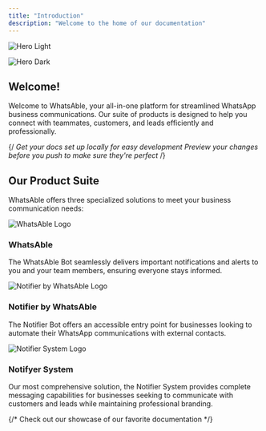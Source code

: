 ```yaml
---
title: "Introduction"
description: "Welcome to the home of our documentation"
---
```


<img
  className="block dark:hidden"
  src="/images/hero-light.png"
  alt="Hero Light"
/>

<img
  className="hidden dark:block"
  src="/images/hero-light.png"
  alt="Hero Dark"
/>

## **Welcome!**

Welcome to WhatsAble, your all-in-one platform for streamlined WhatsApp business communications. Our suite of products is designed to help you connect with teammates, customers, and leads efficiently and professionally.

{/*<CardGroup cols={2}>
  <Card title="Edit Your Docs" icon="pen-to-square" href="https://mintlify.com/docs/quickstart">
    Get your docs set up locally for easy development
  </Card>
  <Card title="Preview Changes" icon="image" href="https://mintlify.com/docs/development">
    Preview your changes before you push to make sure they're perfect
  </Card>
</CardGroup>*/}

## Our Product Suite

WhatsAble offers three specialized solutions to meet your business communication needs:

<CardGroup cols={2}>
  <Card href="https://www.whatsable.app/" className="relative overflow-hidden rounded-xl bg-gradient-to-br from-blue-50 to-white hover:shadow-lg transition-all duration-300 h-full">
    <div className="absolute top-0 right-0 w-64 h-64 bg-blue-100 rounded-full -mr-32 -mt-32 opacity-50"></div>
    <div className="relative p-6 space-y-4">
      <div className="flex justify-center mb-6">
        <img 
          src="https://d1pnnwteuly8z3.cloudfront.net/images/acc1c175-2e05-4bab-805e-64536550fa04/393f0ca5-e904-41f3-8eee-b2dab6bd4e0d.png" 
          alt="WhatsAble Logo" 
          className="h-20 w-auto transform hover:scale-105 transition-transform duration-300"
        />
      </div>
      <h3 className="text-2xl font-bold text-center text-blue-700 mb-4">WhatsAble</h3>
      <p className="text-gray-700 leading-relaxed">The WhatsAble Bot seamlessly delivers important notifications and alerts to you and your team members, ensuring everyone stays informed.</p>
    </div>
  </Card>

  <Card href="https://notifier.whatsable.app/" className="relative overflow-hidden rounded-xl bg-gradient-to-br from-purple-50 to-white hover:shadow-lg transition-all duration-300 h-full">
    <div className="absolute top-0 right-0 w-64 h-64 bg-purple-100 rounded-full -mr-32 -mt-32 opacity-50"></div>
    <div className="relative p-6 space-y-4">
      <div className="flex justify-center mb-6">
        <img 
          src="https://res.cloudinary.com/subframe/image/upload/v1727799617/uploads/4086/sncxr9zsrsaeaork7pbk.svg" 
          alt="Notifier by WhatsAble Logo" 
          className="h-20 w-auto transform hover:scale-105 transition-transform duration-300"
        />
      </div>
      <h3 className="text-2xl font-bold text-center text-purple-700 mb-4">Notifier by WhatsAble</h3>
      <p className="text-gray-700 leading-relaxed">The Notifier Bot offers an accessible entry point for businesses looking to automate their WhatsApp communications with external contacts.</p>
    </div>
  </Card>

  <Card href="https://console.notifyer-systems.com/" className="relative overflow-hidden rounded-xl bg-gradient-to-br from-green-50 to-white hover:shadow-lg transition-all duration-300 h-full">
    <div className="absolute top-0 right-0 w-64 h-64 bg-green-100 rounded-full -mr-32 -mt-32 opacity-50"></div>
    <div className="relative p-6 space-y-4">
      <div className="flex justify-center mb-6">
        <img 
          src="https://res.cloudinary.com/subframe/image/upload/v1732805023/uploads/4086/ugfj4rhxhdoo4kvhbbg5.png" 
          alt="Notifier System Logo" 
          className="h-20 w-auto transform hover:scale-105 transition-transform duration-300"
        />
      </div>
      <h3 className="text-2xl font-bold text-center text-green-700 mb-4">Notifyer System</h3>
      <p className="text-gray-700 leading-relaxed">Our most comprehensive solution, the Notifier System provides complete messaging capabilities for businesses seeking to communicate with customers and leads while maintaining professional branding.</p>
    </div>
  </Card>
  {/*<Card title="Get Inspiration" icon="stars" href="https://mintlify.com/customers">
    Check out our showcase of our favorite documentation
  </Card>*/}
</CardGroup>